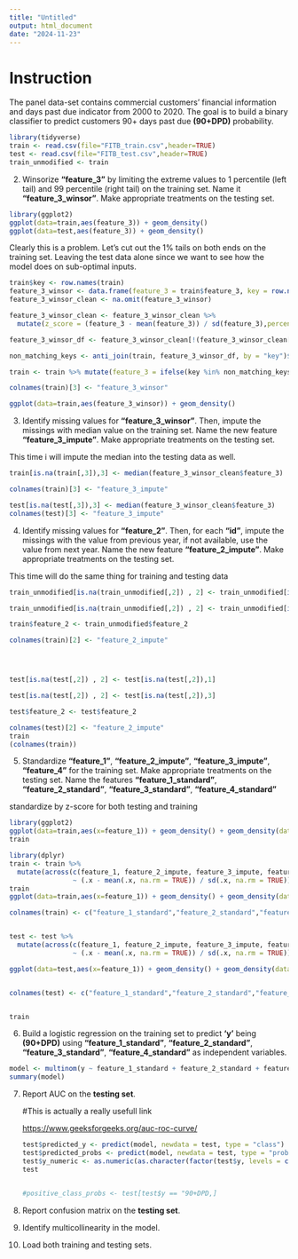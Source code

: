 ```yaml
---
title: "Untitled"
output: html_document
date: "2024-11-23"
---
```


# Instruction

The panel data-set contains commercial customers' financial information and days past due indicator from 2000 to 2020. The goal is to build a binary classifier to predict customers 90+ days past due **(90+DPD)** probability.

```r
library(tidyverse)
train <- read.csv(file="FITB_train.csv",header=TRUE)
test <- read.csv(file="FITB_test.csv",header=TRUE)
train_unmodified <- train
```

2.  Winsorize **"feature_3"** by limiting the extreme values to 1 percentile (left tail) and 99 percentile (right tail) on the training set. Name it **"feature_3_winsor"**. Make appropriate treatments on the testing set.

```r
library(ggplot2)
ggplot(data=train,aes(feature_3)) + geom_density()
ggplot(data=test,aes(feature_3)) + geom_density()
```

Clearly this is a problem. Let's cut out the 1% tails on both ends on the training set. Leaving the test data alone since we want to see how the model does on sub-optimal inputs.

```r
train$key <- row.names(train)
feature_3_winsor <- data.frame(feature_3 = train$feature_3, key = row.names(train))
feature_3_winsor_clean <- na.omit(feature_3_winsor)

feature_3_winsor_clean <- feature_3_winsor_clean %>%
  mutate(z_score = (feature_3 - mean(feature_3)) / sd(feature_3),percentile = ecdf(feature_3)(feature_3) * 100)

feature_3_winsor_df <- feature_3_winsor_clean[!(feature_3_winsor_clean[, 4] < 1 | feature_3_winsor_clean[, 4] > 99), ]

non_matching_keys <- anti_join(train, feature_3_winsor_df, by = "key")$key

train <- train %>% mutate(feature_3 = ifelse(key %in% non_matching_keys, NA, feature_3))

colnames(train)[3] <- "feature_3_winsor"
```

```r
ggplot(data=train,aes(feature_3_winsor)) + geom_density()
```

3.  Identify missing values for **"feature_3_winsor"**. Then, impute the missings with median value on the training set. Name the new feature **"feature_3_impute"**. Make appropriate treatments on the testing set.

This time i will impute the median into the testing data as well.

```r
train[is.na(train[,3]),3] <- median(feature_3_winsor_clean$feature_3)

colnames(train)[3] <- "feature_3_impute"

test[is.na(test[,3]),3] <- median(feature_3_winsor_clean$feature_3)
colnames(test)[3] <- "feature_3_impute"
```

4.  Identify missing values for **"feature_2"**. Then, for each **"id"**, impute the missings with the value from previous year, if not available, use the value from next year. Name the new feature **"feature_2_impute"**. Make appropriate treatments on the testing set.

This time will do the same thing for training and testing data

```r
train_unmodified[is.na(train_unmodified[,2]) , 2] <- train_unmodified[is.na(train_unmodified[,2]),1]

train_unmodified[is.na(train_unmodified[,2]) , 2] <- train_unmodified[is.na(train_unmodified[,2]),3]

train$feature_2 <- train_unmodified$feature_2

colnames(train)[2] <- "feature_2_impute"




test[is.na(test[,2]) , 2] <- test[is.na(test[,2]),1]

test[is.na(test[,2]) , 2] <- test[is.na(test[,2]),3]

test$feature_2 <- test$feature_2

colnames(test)[2] <- "feature_2_impute"
train
(colnames(train))
```

5.  Standardize **"feature_1"**, **"feature_2_impute"**, **"feature_3_impute"**, **"feature_4"** for the training set. Make appropriate treatments on the testing set. Name the features **"feature_1_standard"**, **"feature_2_standard"**, **"feature_3_standard"**, **"feature_4_standard"**

standardize by z-score for both testing and training

```r
library(ggplot2)
ggplot(data=train,aes(x=feature_1)) + geom_density() + geom_density(data=train,aes(x=feature_2_impute)) + geom_density(data=train,aes(x=feature_3_impute))
train
```

```r
library(dplyr)
train <- train %>%
  mutate(across(c(feature_1, feature_2_impute, feature_3_impute, feature_4), 
                ~ (.x - mean(.x, na.rm = TRUE)) / sd(.x, na.rm = TRUE)))
train
ggplot(data=train,aes(x=feature_1)) + geom_density() + geom_density(data=train,aes(x=feature_2_impute)) + geom_density(data=train,aes(x=feature_3_impute))

colnames(train) <- c("feature_1_standard","feature_2_standard","feature_3_standard","feature_4_standard","id","date","y","key")


test <- test %>%
  mutate(across(c(feature_1, feature_2_impute, feature_3_impute, feature_4), 
                ~ (.x - mean(.x, na.rm = TRUE)) / sd(.x, na.rm = TRUE)))

ggplot(data=test,aes(x=feature_1)) + geom_density() + geom_density(data=test,aes(x=feature_2_impute)) + geom_density(data=test,aes(x=feature_3_impute))


colnames(test) <- c("feature_1_standard","feature_2_standard","feature_3_standard","feature_4_standard","id","date","y")


train
```

6.  Build a logistic regression on the training set to predict **'y'** being **(90+DPD)** using **"feature_1_standard"**, **"feature_2_standard"**, **"feature_3_standard"**, **"feature_4_standard"** as independent variables.

```r
model <- multinom(y ~ feature_1_standard + feature_2_standard + feature_3_standard + feature_4_standard, data=train,family=binomial())
summary(model)
```

7.  Report AUC on the **testing set**.

    #This is actually a really usefull link

    <https://www.geeksforgeeks.org/auc-roc-curve/>

    ```r
    test$predicted_y <- predict(model, newdata = test, type = "class")
    test$predicted_probs <- predict(model, newdata = test, type = "probs")
    test$y_numeric <- as.numeric(as.character(factor(test$y, levels = c("90+DPD", "active"), labels = c(1, 0))))
    test


    #positive_class_probs <- test[test$y == "90+DPD,]


    ```

8.  Report confusion matrix on the **testing set**.

9.  Identify multicollinearity in the model.

10. Load both training and testing sets.
